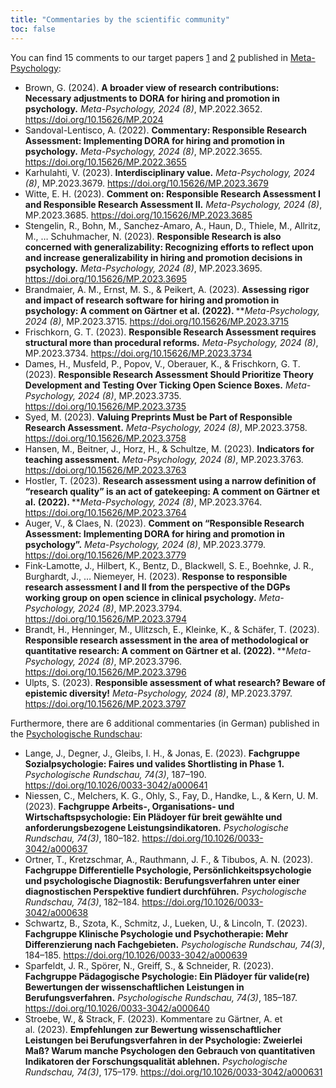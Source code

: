 ```yaml
---
title: "Commentaries by the scientific community"
toc: false
---
```


You can find 15 comments to our target papers [1](https://doi.org/10.31234/osf.io/rgh5b) and [2](https://doi.org/10.31234/osf.io/5yexm) published in [Meta-Psychology](https://open.lnu.se/index.php/metapsychology/issue/view/283):

- Brown, G. (2024). **A broader view of research contributions: Necessary adjustments to DORA for hiring and promotion in psychology.** *Meta-Psychology, 2024 (8)*, MP.2022.3652. [https://doi.org/10.15626/MP.2024](https://doi.org/10.15626/MP.2024)
- Sandoval-Lentisco, A. (2022). **Commentary: Responsible Research Assessment: Implementing DORA for hiring and promotion in psychology.** *Meta-Psychology, 2024 (8)*, MP.2022.3655. [https://doi.org/10.15626/MP.2022.3655](https://doi.org/10.15626/MP.2022.3655)
- Karhulahti, V. (2023). **Interdisciplinary value.** *Meta-Psychology, 2024 (8)*, MP.2023.3679. [https://doi.org/10.15626/MP.2023.3679]( https://doi.org/10.15626/MP.2023.3679)
- Witte, E. H. (2023). **Comment on: Responsible Research Assessment I and Responsible Research Assessment II.** *Meta-Psychology, 2024 (8)*, MP.2023.3685. [https://doi.org/10.15626/MP.2023.3685](https://doi.org/10.15626/MP.2023.3685)
- Stengelin, R., Bohn, M., Sanchez-Amaro, A., Haun, D., Thiele, M., Allritz, M., … Schuhmacher, N. (2023). **Responsible Research is also concerned with generalizability: Recognizing efforts to reflect upon and increase generalizability in hiring and promotion decisions in psychology.** *Meta-Psychology, 2024 (8)*, MP.2023.3695. [https://doi.org/10.15626/MP.2023.3695](https://doi.org/10.15626/MP.2023.3695)
- Brandmaier, A. M., Ernst, M. S., & Peikert, A. (2023). **Assessing rigor and impact of research software for hiring and promotion in psychology: A comment on Gärtner et al. (2022). *****Meta-Psychology, 2024 (8)*, MP.2023.3715. [https://doi.org/10.15626/MP.2023.3715](https://doi.org/10.15626/MP.2023.3715)
- Frischkorn, G. T. (2023). **Responsible Research Assessment requires structural more than procedural reforms.** *Meta-Psychology, 2024 (8)*, MP.2023.3734. [https://doi.org/10.15626/MP.2023.3734](https://doi.org/10.15626/MP.2023.3734)
- Dames, H., Musfeld, P., Popov, V., Oberauer, K., & Frischkorn, G. T. (2023). **Responsible Research Assessment Should Prioritize Theory Development and Testing Over Ticking Open Science Boxes.** *Meta-Psychology, 2024 (8)*, MP.2023.3735. [https://doi.org/10.15626/MP.2023.3735](https://doi.org/10.15626/MP.2023.3735)
- Syed, M. (2023). **Valuing Preprints Must be Part of Responsible Research Assessment.** *Meta-Psychology, 2024 (8)*, MP.2023.3758. [https://doi.org/10.15626/MP.2023.3758](https://doi.org/10.15626/MP.2023.3758)
- Hansen, M., Beitner, J., Horz, H., & Schultze, M. (2023). **Indicators for teaching assessment.** *Meta-Psychology, 2024 (8)*, MP.2023.3763. [https://doi.org/10.15626/MP.2023.3763](https://doi.org/10.15626/MP.2023.3763)
- Hostler, T. (2023). **Research assessment using a narrow definition of “research quality” is an act of gatekeeping: A comment on Gärtner et al. (2022). *****Meta-Psychology, 2024 (8)*, MP.2023.3764. [https://doi.org/10.15626/MP.2023.3764](https://doi.org/10.15626/MP.2023.3764)
- Auger, V., & Claes, N. (2023). **Comment on "Responsible Research Assessment: Implementing DORA for hiring and promotion in psychology”.** *Meta-Psychology, 2024 (8)*, MP.2023.3779. [https://doi.org/10.15626/MP.2023.3779](https://doi.org/10.15626/MP.2023.3779)
- Fink-Lamotte, J., Hilbert, K., Bentz, D., Blackwell, S. E., Boehnke, J. R., Burghardt, J., … Niemeyer, H. (2023). **Response to responsible research assessment I and II from the perspective of the DGPs working group on open science in clinical psychology.** *Meta-Psychology, 2024 (8)*, MP.2023.3794. [https://doi.org/10.15626/MP.2023.3794](https://doi.org/10.15626/MP.2023.3794)
- Brandt, H., Henninger, M., Ulitzsch, E., Kleinke, K., & Schäfer, T. (2023). **Responsible research assessment in the area of methodological or quantitative research: A comment on Gärtner et al. (2022). *****Meta-Psychology, 2024 (8)*, MP.2023.3796. [https://doi.org/10.15626/MP.2023.3796](https://doi.org/10.15626/MP.2023.3796)
- Ulpts, S. (2023). **Responsible assessment of what research? Beware of epistemic diversity!** *Meta-Psychology, 2024 (8)*, MP.2023.3797. [https://doi.org/10.15626/MP.2023.3797](https://doi.org/10.15626/MP.2023.3797)


Furthermore, there are 6 additional commentaries (in German) published in the [Psychologische Rundschau](https://econtent.hogrefe.com/toc/pru/74/3):

- Lange, J., Degner, J., Gleibs, I. H., & Jonas, E. (2023). **Fachgruppe Sozialpsychologie: Faires und valides Shortlisting in Phase 1.** *Psychologische Rundschau, 74(3)*, 187–190. [https://doi.org/10.1026/0033-3042/a000641](https://doi.org/10.1026/0033-3042/a000641)
- Niessen, C., Melchers, K. G., Ohly, S., Fay, D., Handke, L., & Kern, U. M. (2023). **Fachgruppe Arbeits-, Organisations- und Wirtschaftspsychologie: Ein Plädoyer für breit gewählte und anforderungsbezogene Leistungsindikatoren.** *Psychologische Rundschau, 74(3)*, 180–182. [https://doi.org/10.1026/0033-3042/a000637](https://doi.org/10.1026/0033-3042/a000637)
- Ortner, T., Kretzschmar, A., Rauthmann, J. F., & Tibubos, A. N. (2023). **Fachgruppe Differentielle Psychologie, Persönlichkeitspsychologie und psychologische Diagnostik: Berufungsverfahren unter einer diagnostischen Perspektive fundiert durchführen.** *Psychologische Rundschau, 74(3)*, 182–184. [https://doi.org/10.1026/0033-3042/a000638](https://doi.org/10.1026/0033-3042/a000638)
- Schwartz, B., Szota, K., Schmitz, J., Lueken, U., & Lincoln, T. (2023). **Fachgruppe Klinische Psychologie und Psychotherapie: Mehr Differenzierung nach Fachgebieten.** *Psychologische Rundschau, 74(3)*, 184–185. [https://doi.org/10.1026/0033-3042/a000639](https://doi.org/10.1026/0033-3042/a000639)
- Sparfeldt, J. R., Spörer, N., Greiff, S., & Schneider, R. (2023). **Fachgruppe Pädagogische Psychologie: Ein Plädoyer für valide‍(re) Bewertungen der wissenschaftlichen Leistungen in Berufungsverfahren.** *Psychologische Rundschau, 74(3)*, 185–187. [https://doi.org/10.1026/0033-3042/a000640](https://doi.org/10.1026/0033-3042/a000640)
- Stroebe, W., & Strack, F. (2023). Kommentare zu Gärtner, A. et al. (2023). **Empfehlungen zur Bewertung wissenschaftlicher Leistungen bei Berufungsverfahren in der Psychologie: Zweierlei Maß? Warum manche Psychologen den Gebrauch von quantitativen Indikatoren der Forschungsqualität ablehnen.** *Psychologische Rundschau, 74(3)*, 175–179. [https://doi.org/10.1026/0033-3042/a000631](https://doi.org/10.1026/0033-3042/a000631)
